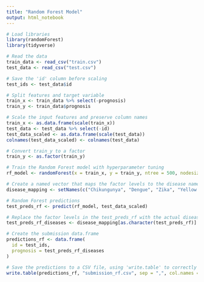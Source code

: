 ---
title: "Random Forest Model"
output: html_notebook
---

```{r}
# Load libraries
library(randomForest)
library(tidyverse)

# Read the data
train_data <- read_csv("train.csv")
test_data <- read_csv("test.csv")

# Save the 'id' column before scaling
test_ids <- test_data$id

# Split features and target variable
train_x <- train_data %>% select(-prognosis)
train_y <- train_data$prognosis

# Scale the input features and preserve column names
train_x <- as.data.frame(scale(train_x))
test_data <- test_data %>% select(-id)
test_data_scaled <- as.data.frame(scale(test_data))
colnames(test_data_scaled) <- colnames(test_data)

# Convert train_y to a factor
train_y <- as.factor(train_y)

# Train the Random Forest model with hyperparameter tuning
rf_model <- randomForest(x = train_x, y = train_y, ntree = 500, nodesize = 5, importance = TRUE)

# Create a named vector that maps the factor levels to the disease names
disease_mapping <- setNames(c("Chikungunya", "Dengue", "Zika", "Yellow Fever", "Raft Valley Fever", "West Nile Fever", "Malaria", "Tungiasis", "Japanese Encephalitis", "Plague", "Lyme Disease"), levels(train_y))

# Random Forest predictions
test_preds_rf <- predict(rf_model, test_data_scaled)

# Replace the factor levels in the test_preds_rf with the actual disease names
test_preds_rf_diseases <- disease_mapping[as.character(test_preds_rf)]

# Create the submission data.frame
predictions_rf <- data.frame(
  id = test_ids,
  prognosis = test_preds_rf_diseases
)

# Save the predictions to a CSV file, using 'write.table' to correctly format the output
write.table(predictions_rf, "submission_rf.csv", sep = ",", col.names = TRUE, row.names = FALSE, quote = FALSE)


```
